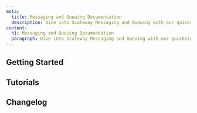 ```yaml
---
meta:
  title: Messaging and Queuing Documentation
  description: Dive into Scaleway Messaging and Queuing with our quickstart guides, how-tos, tutorials and more.
content:
  h1: Messaging and Queuing Documentation
  paragraph: Dive into Scaleway Messaging and Queuing with our quickstart guides, how-tos, tutorials and more.
---
```


<ProductHeader 
   productName="Messaging and Queuing"
   productLogo="sqs"
   description="Transfer messages between microservices and platforms with our message broker tool, facilitating the development of highly scalable, reliable, distributed applications."
   url="/serverless/messaging/quickstart/"
   label="Messaging and Queuing Quickstart"
/>

## Getting Started

<Grid>
    <SummaryCard
        title="Quickstart"
        icon="rocket"
        description="Learn how to start using Messaging and Queuing with SQS, SNS or NATS."
        label="View Quickstart"
        url="/serverless/messaging/quickstart/"
    />
    <SummaryCard
        title="Concepts"
        icon="info"
        description="Core concepts that give you a better understanding of Messaging and Queuing."
        label="View Concepts"
        url="/serverless/messaging/concepts/"
    />
    <SummaryCard
        title="How-tos"
        icon="help-circle-outline"
        description="Check our guides to activate and configure Messaging and Queuing for SQS, SNS or NATS."
        label="View How-tos"
        url="/serverless/messaging/how-to/"
    />
        <SummaryCard
        title="Additional Content"
        icon="book-open-outline"
        description="Take a deeper dive into using Messaging and Queuing with SQS, SNS or NATS."
        label="View Additional Content"
        url="/serverless/messaging/reference-content/"
    />
</Grid>


## Tutorials

<Grid>
    <DefaultCard
        title="Create a serverless scraping architecture, with Scaleway Messaging and Queuing SQS, Serverless Functions and Managed Database."
        url="/tutorials/create-serverless-scraping/"
        label="Read more"
    />
    <DefaultCard
        title="Deploying Your First Scaleway Functions using Pulumi"
        url="/tutorials/pulumi-functions/"
        label="Read more"
    />
    <DefaultCard
        title="Transforming images in an S3 bucket using Serverless Functions and Triggers"
        url="/tutorials/transform-bucket-images-triggers-functions-set-up/"
        label="Read more"
    />
</Grid>


<ClickableBanner
    productLogo="console"
    title="Messaging and Queuing API"
    description="Manage Messaging and Queuing using the Scaleway API."
    url="https://www.scaleway.com/en/developers/api/messaging-and-queuing/sqs-api/"
    label="Go to Messaging and Queuing API"
/>

## Changelog

<ChangelogList
    productName="messaging-and-queuing"
    numberOfChanges={3}
/>